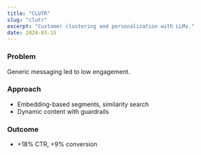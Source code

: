 ```yaml
---
title: "CLUTR"
slug: "clutr"
excerpt: "Customer clustering and personalization with LLMs."
date: 2024-03-15
---
```


### Problem

Generic messaging led to low engagement.

### Approach

- Embedding-based segments, similarity search
- Dynamic content with guardrails

### Outcome

- +18% CTR, +9% conversion

